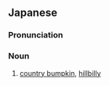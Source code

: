 ==Japanese==
{{ja-kanjitab|yomi=irr|sort=いなかもの}}

===Pronunciation===
{{ja-pron|yomi=irr|いなかもの}}

===Noun===
{{ja-noun|いなかもの}}

# [[country bumpkin]], [[hillbilly]]